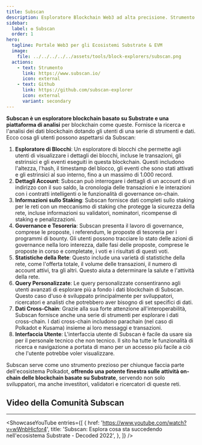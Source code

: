 ```yaml
---
title: Subscan
description: Esploratore Blockchain Web3 ad alta precisione. Strumento multi-firma, strumento di trasformazione del formato account, grafici di analisi...
sidebar:
  label: ✪ Subscan
  order: 1
hero:
  tagline: Portale Web3 per gli Ecosistemi Substrate & EVM
  image: 
    file: ../../../../../assets/tools/block-explorers/subscan.png
  actions:
    - text: Strumento
      link: https://www.subscan.io/
      icon: external
    - text: Github
      link: https://github.com/subscan-explorer
      icon: external
      variant: secondary
---
```



**Subscan è un esploratore blockchain basato su Substrate e una piattaforma di analisi** per blockchain come queste. Fornisce la ricerca e l'analisi dei dati blockchain dotando gli utenti di una serie di strumenti e dati. Ecco cosa gli utenti possono aspettarsi da Subscan:

1. **Esploratore di Blocchi**: Un esploratore di blocchi che permette agli utenti di visualizzare i dettagli dei blocchi, incluse le transazioni, gli estrinsici e gli eventi eseguiti in questa blockchain. Questi includono l'altezza, l'hash, il timestamp del blocco, gli eventi che sono stati attivati e gli estrinsici al suo interno, fino a un massimo di 1.000 record.
2. **Dettagli Account**: Subscan può interrogare i dettagli di un account di un indirizzo con il suo saldo, la cronologia delle transazioni e le interazioni con i contratti intelligenti o le funzionalità di governance on-chain.
3. **Informazioni sullo Staking**: Subscan fornisce dati completi sullo staking per le reti con un meccanismo di staking che protegge la sicurezza della rete, incluse informazioni su validatori, nominatori, ricompense di staking e penalizzazioni.
4. **Governance e Tesoreria**: Subscan presenta il lavoro di governance, comprese le proposte, i referendum, le proposte di tesoreria per i programmi di bounty. Gli utenti possono tracciare lo stato delle azioni di governance nella loro interezza, dalle fasi delle proposte, comprese le proposte in corso e completate, i voti e i risultati di questi voti.
5. **Statistiche della Rete**: Questo include una varietà di statistiche della rete, come l'offerta totale, il volume delle transazioni, il numero di account attivi, tra gli altri. Questo aiuta a determinare la salute e l'attività della rete.
6. **Query Personalizzate**: Le query personalizzate consentiranno agli utenti avanzati di esplorare più a fondo i dati blockchain di Subscan. Questo caso d'uso è sviluppato principalmente per sviluppatori, ricercatori e analisti che potrebbero aver bisogno di set specifici di dati.
7. **Dati Cross-Chain**: Grazie alla sua forte attenzione all'interoperabilità, Subscan fornisce anche una serie di strumenti per esplorare i dati cross-chain. I dati cross-chain includono parachain (nel caso di Polkadot e Kusama) insieme ai loro messaggi e transazioni.
8. **Interfaccia Utente**: L'interfaccia utente di Subscan è facile da usare sia per il personale tecnico che non tecnico. Il sito ha tutte le funzionalità di ricerca e navigazione a portata di mano per un accesso più facile a ciò che l'utente potrebbe voler visualizzare.

Subscan serve come uno strumento prezioso per chiunque faccia parte dell'ecosistema Polkadot, **offrendo una potente finestra sulle attività on-chain delle blockchain basate su Substrate**, servendo non solo sviluppatori, ma anche investitori, validatori e ricercatori di queste reti.

## Video della Comunità Subscan
------------
<ShowcaseYouTube
  entries={[
        {
    href: 'https://www.youtube.com/watch?v=wWnbHicfor4',
      title: 'Subscan: Esplora cosa sta succedendo nell\'ecosistema Substrate - Decoded 2022',
    },
  ]} />
